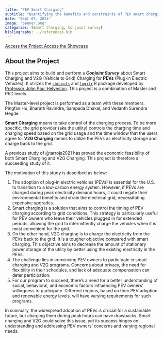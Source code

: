```yaml
---
title: "PEV Smart Charging"
subtitle: "Quantifying the benefits and constraints of PEV smart charging and V2G adoption."
date: "Sept 07, 2023"
image: "banner.png"
categories: [Smart Charging, Conjoint Survey]
bibliography: ../references.bib
---
```


<a href="https://pev.pingfanhu.com" class="btn btn-primary" role="button"> Access the Project </a> <a href="https://jhelvy.github.io/smartcharging/" class="btn btn-info" role="button"> Access the Showcase </a>

## About the Project

This project aims to build and perform a ***Conjoint Survey*** about Smart Charging and V2G (Vehicle to Grid) Charging for **PEVs** (Plug-in Electric Vehicles). It utilizes the [`cbctools`](https://jhelvy.github.io/cbcTools/) and [`logitr`](https://jhelvy.github.io/logitr/) R package developed by [Professor John Paul Helveston](https://www.jhelvy.com). This project is a combination of Master and PhD levels.

The Master-level project is performed as a team with these members: Pingfan Hu, Bharath Ravindra, Sampada Dhakal, and Vedanth Surendra Hegde.

**Smart Charging** means to take control of the charging process. To be more specific, the grid provider (aka the utility) controls the charging time and charging speed based on the grid usage and the time window that the users agree to. **V2G Charging** means to utilize the PEVs as electricity storage and charge back to the grid.

A previous study of @tarroja2021 has proved the economic feasibility of both Smart Charging and V2G Charging. This project is therefore a succeeding study of it.

The motivation of this study is described as below:

1.  The adoption of plug-in electric vehicles (PEVs) is essential for the U.S. to transition to a low-carbon energy system. However, if PEVs are charged during peak electricity demand hours, it could negate their environmental benefits and strain the electrical grid, necessitating expensive upgrades.
2.  Smart charging is a solution that aims to control the timing of PEV charging according to grid conditions. This strategy is particularly useful for PEV owners who leave their vehicles plugged in for extended periods, allowing the grid to intermittently charge the vehicles when it is most convenient for the grid.
3.  On the other hand, V2G charging is to charge the electricity from the PEVs back to the grid. It is a tougher objective compared with smart charging. This objective aims to decrease the amount of stationary power storage of the utility by better using the existing electricity in the PEVs.
4.  The challenge lies in convincing PEV owners to participate in smart charging and V2G programs. Concerns about privacy, the need for flexibility in their schedules, and lack of adequate compensation can deter participation.
5.  For our program to succeed, there's a need for a better understanding of social, behavioral, and economic factors influencing PEV owners' willingness to participate. Different regions, based on their PEV adoption and renewable energy levels, will have varying requirements for such programs.

In summary, the widespread adoption of PEVs is crucial for a sustainable future, but charging them during peak hours can have drawbacks. Smart charging and V2G could solve this issue, yet its success hinges on understanding and addressing PEV owners' concerns and varying regional needs.
